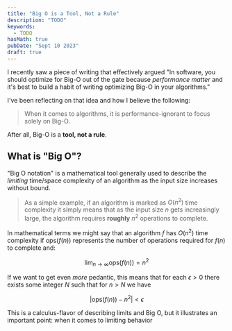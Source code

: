 ```yaml
---
title: "Big O is a Tool, Not a Rule"
description: "TODO"
keywords:
  - TODO
hasMath: true
pubDate: "Sept 10 2023"
draft: true
---
```


I recently saw a piece of writing that effectively argued "In software, you should optimize for Big-O out of the gate because _performance matter_ and it's best to build a habit of writing optimizing Big-O in your algorithms."

I've been reflecting on that idea and how I believe the following:

> When it comes to algorithms, it is performance-ignorant to focus solely on Big-O.

After all, Big-O is a **tool, not a rule**.

## What is "Big O"?

"Big O notation" is a mathematical tool generally used to describe the _limiting_ time/space complexity of an algorithm as the input size increases without bound.

> As a simple example, if an algorithm is marked as $O(n^2)$ time complexity it simply means that as the input size $n$ gets increasingly large, the algorithm requires **roughly** $n^2$ operations to complete.

In mathematical terms we might say that an algorithm $f$ has $O(n^2)$ time complexity if $\text{ops}(f(n))$ represents the number of operations required for $f(n)$ to complete and:

$$
\lim_{n \rightarrow \infty} \text{ops}(f(n)) = n^2
$$

If we want to get even _more_ pedantic, this means that for each $\epsilon > 0$ there exists some integer $N$ such that for $n \gt N$ we have

$$
|\text{ops}(f(n)) - n^2| \lt \epsilon
$$

This is a calculus-flavor of describing limits and Big O, but it illustrates an important point: when it comes to limiting behavior
